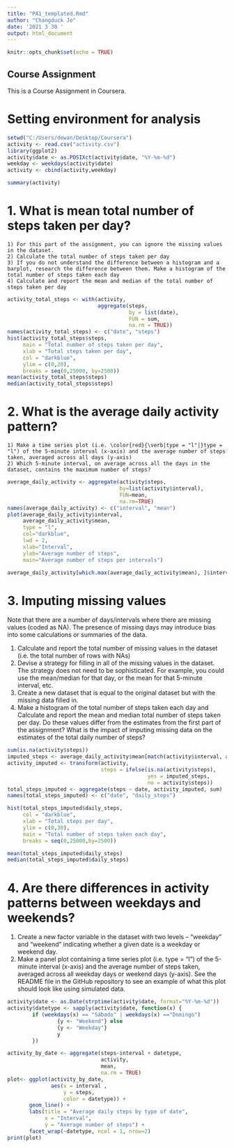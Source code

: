 ---
title: "PA1_templated.Rmd"
author: "Changduck Jo"
date: '2021 3 30 '
output: html_document
---

```{r setup, include=FALSE}
knitr::opts_chunk$set(echo = TRUE)
```

## Course Assignment 

This is a Course Assignment in Coursera.  

# Setting environment for analysis

```{r}
setwd("C:/Users/dewan/Desktop/Coursera")
activity <- read.csv("activity.csv")
library(ggplot2)
activity$date <- as.POSIXct(activity$date, "%Y-%m-%d")
weekday <- weekdays(activity$date)
activity <- cbind(activity,weekday)

summary(activity)
```


# 1. What is mean total number of steps taken per day?
    1) For this part of the assignment, you can ignore the missing values in the dataset.
    2) Calculate the total number of steps taken per day
    3) If you do not understand the difference between a histogram and a barplot, research the difference between them. Make a histogram of the total number of steps taken each day
    4) Calculate and report the mean and median of the total number of steps taken per day

```{r}
activity_total_steps <- with(activity, 
                             aggregate(steps, 
                                       by = list(date), 
                                       FUN = sum, 
                                       na.rm = TRUE))
names(activity_total_steps) <- c("date", "steps")
hist(activity_total_steps$steps, 
     main = "Total number of steps taken per day", 
     xlab = "Total steps taken per day", 
     col = "darkblue", 
     ylim = c(0,20), 
     breaks = seq(0,25000, by=2500))
mean(activity_total_steps$steps)
median(activity_total_steps$steps)

```


# 2. What is the average daily activity pattern?
    1) Make a time series plot (i.e. \color{red}{\verb|type = "l"|}type = "l") of the 5-minute interval (x-axis) and the average number of steps taken, averaged across all days (y-axis)
    2) Which 5-minute interval, on average across all the days in the dataset, contains the maximum number of steps?

```{r}
average_daily_activity <- aggregate(activity$steps,
                                    by=list(activity$interval), 
                                    FUN=mean, 
                                    na.rm=TRUE)
names(average_daily_activity) <- c("interval", "mean")
plot(average_daily_activity$interval, 
     average_daily_activity$mean, 
     type = "l", 
     col="darkblue", 
     lwd = 2, 
     xlab="Interval", 
     ylab="Average number of steps", 
     main="Average number of steps per intervals")

average_daily_activity[which.max(average_daily_activity$mean), ]$interval

```

# 3. Imputing missing values

Note that there are a number of days/intervals where there are missing values (coded as \color{red}{\verb|NA|}NA). The presence of missing days may introduce bias into some calculations or summaries of the data.

  1) Calculate and report the total number of missing values in the dataset (i.e. the total number of rows with \color{red}{\verb|NA|}NAs)
  2) Devise a strategy for filling in all of the missing values in the dataset. The strategy does not need to be sophisticated. For example, you could use the mean/median for that day, or the mean for that 5-minute interval, etc.
  3) Create a new dataset that is equal to the original dataset but with the missing data filled in.
  4) Make a histogram of the total number of steps taken each day and Calculate and report the mean and median total number of steps taken per day. Do these values differ from the estimates from the first part of the assignment? What is the impact of imputing missing data on the estimates of the total daily number of steps?

```{r}
sum(is.na(activity$steps))
imputed_steps <- average_daily_activity$mean[match(activity$interval, average_daily_activity$interval)]
activity_imputed <- transform(activity, 
                              steps = ifelse(is.na(activity$steps), 
                                             yes = imputed_steps, 
                                             no = activity$steps))
total_steps_imputed <- aggregate(steps ~ date, activity_imputed, sum)
names(total_steps_imputed) <- c("date", "daily_steps")

hist(total_steps_imputed$daily_steps, 
     col = "darkblue", 
     xlab = "Total steps per day", 
     ylim = c(0,30), 
     main = "Total number of steps taken each day", 
     breaks = seq(0,25000,by=2500))

mean(total_steps_imputed$daily_steps)
median(total_steps_imputed$daily_steps)


```


# 4. Are there differences in activity patterns between weekdays and weekends?

  1) Create a new factor variable in the dataset with two levels – “weekday” and “weekend” indicating whether a given date is a weekday or weekend day.
  2) Make a panel plot containing a time series plot (i.e. \color{red}{\verb|type = "l"|}type = "l") of the 5-minute interval (x-axis) and the average number of steps taken, averaged across all weekday days or weekend days (y-axis). See the README file in the GitHub repository to see an example of what this plot should look like using simulated data.

```{r}
activity$date <- as.Date(strptime(activity$date, format="%Y-%m-%d"))
activity$datetype <- sapply(activity$date, function(x) {
        if (weekdays(x) == "Sábado" | weekdays(x) =="Domingo") 
                {y <- "Weekend"} else 
                {y <- "Weekday"}
                y
        })

activity_by_date <- aggregate(steps~interval + datetype, 
                              activity, 
                              mean, 
                              na.rm = TRUE)
plot<- ggplot(activity_by_date, 
              aes(x = interval , 
                  y = steps, 
                  color = datetype)) +
       geom_line() +
       labs(title = "Average daily steps by type of date", 
            x = "Interval", 
            y = "Average number of steps") +
       facet_wrap(~datetype, ncol = 1, nrow=2)
print(plot)

```





